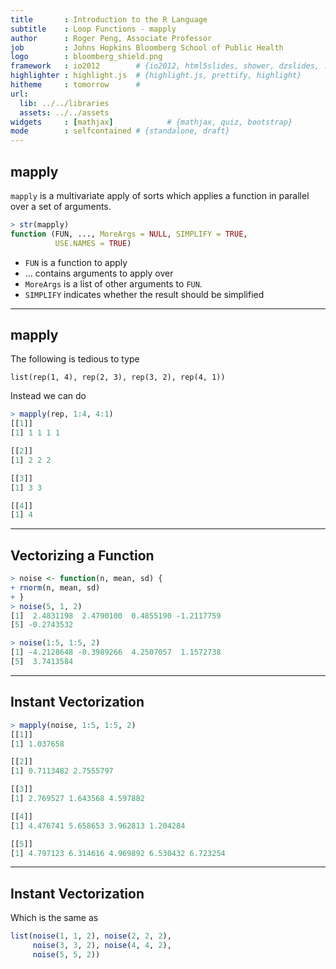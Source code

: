 ---
title       : Introduction to the R Language
subtitle    : Loop Functions - mapply
author      : Roger Peng, Associate Professor
job         : Johns Hopkins Bloomberg School of Public Health
logo        : bloomberg_shield.png
framework   : io2012        # {io2012, html5slides, shower, dzslides, ...}
highlighter : highlight.js  # {highlight.js, prettify, highlight}
hitheme     : tomorrow      # 
url:
  lib: ../../libraries
  assets: ../../assets
widgets     : [mathjax]            # {mathjax, quiz, bootstrap}
mode        : selfcontained # {standalone, draft}
---

## mapply

`mapply` is a multivariate apply of sorts which applies a function in parallel over a set of arguments.

```r
> str(mapply)
function (FUN, ..., MoreArgs = NULL, SIMPLIFY = TRUE,
          USE.NAMES = TRUE)
```

- `FUN` is a function to apply
- ... contains arguments to apply over
- `MoreArgs` is a list of other arguments to `FUN`.
- `SIMPLIFY` indicates whether the result should be simplified

---

## mapply

The following is tedious to type

`list(rep(1, 4), rep(2, 3), rep(3, 2), rep(4, 1))`

Instead we can do

```r
> mapply(rep, 1:4, 4:1)
[[1]]
[1] 1 1 1 1

[[2]]
[1] 2 2 2

[[3]] 
[1] 3 3

[[4]] 
[1] 4
```

---

## Vectorizing a Function

```r
> noise <- function(n, mean, sd) {
+ rnorm(n, mean, sd)
+ }
> noise(5, 1, 2)
[1]  2.4831198  2.4790100  0.4855190 -1.2117759
[5] -0.2743532

> noise(1:5, 1:5, 2)
[1] -4.2128648 -0.3989266  4.2507057  1.1572738
[5]  3.7413584
```

---

## Instant Vectorization

```r
> mapply(noise, 1:5, 1:5, 2)
[[1]]
[1] 1.037658

[[2]]
[1] 0.7113482 2.7555797

[[3]]
[1] 2.769527 1.643568 4.597882

[[4]]
[1] 4.476741 5.658653 3.962813 1.204284

[[5]]
[1] 4.797123 6.314616 4.969892 6.530432 6.723254
```

---

## Instant Vectorization

Which is the same as

```r
list(noise(1, 1, 2), noise(2, 2, 2),
     noise(3, 3, 2), noise(4, 4, 2),
     noise(5, 5, 2))
```